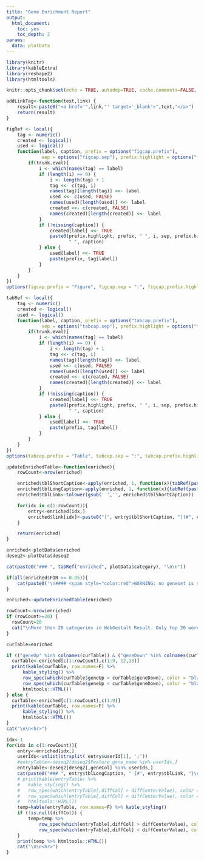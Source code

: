 ```yaml
---
title: "Gene Enrichment Report"
output:
  html_document:
    toc: yes
    toc_depth: 2
params:
  data: plotData
---
```


<style type="text/css">
.main-container {
  max-width: 90%;
  margin-left: auto;
  margin-right: auto;
}
</style>
	
```r
library(knitr)
library(kableExtra)
library(reshape2)
library(htmltools)

knitr::opts_chunk$set(echo = TRUE, autodep=TRUE, cache.comments=FALSE, message=FALSE, warning=FALSE, dpi=300)

addLinkTag<-function(text,link) {
	result<-paste0("<a href='",link,"' target='_blank'>",text,"</a>")
	return(result)
}

figRef <- local({
	tag <- numeric()
	created <- logical()
	used <- logical()
	function(label, caption, prefix = options("figcap.prefix"), 
			 sep = options("figcap.sep"), prefix.highlight = options("figcap.prefix.highlight"), trunk.eval=TRUE) {
		if(trunk.eval){ 
			i <- which(names(tag) == label)
			if (length(i) == 0) {
				i <- length(tag) + 1
				tag <<- c(tag, i)
				names(tag)[length(tag)] <<- label
				used <<- c(used, FALSE)
				names(used)[length(used)] <<- label
				created <<- c(created, FALSE)
				names(created)[length(created)] <<- label
			}
			if (!missing(caption)) {
				created[label] <<- TRUE
				paste0(prefix.highlight, prefix, " ", i, sep, prefix.highlight, 
					   " ", caption)
			} else {
				used[label] <<- TRUE
				paste(prefix, tag[label])
			}
		}
	}
})
options(figcap.prefix = "Figure", figcap.sep = ":", figcap.prefix.highlight = "**")

tabRef <- local({
	tag <- numeric()
	created <- logical()
	used <- logical()
	function(label, caption, prefix = options("tabcap.prefix"), 
			 sep = options("tabcap.sep"), prefix.highlight = options("tabcap.prefix.highlight"), trunk.eval=TRUE) {
		if(trunk.eval){
			i <- which(names(tag) == label)
			if (length(i) == 0) {
				i <- length(tag) + 1
				tag <<- c(tag, i)
				names(tag)[length(tag)] <<- label
				used <<- c(used, FALSE)
				names(used)[length(used)] <<- label
				created <<- c(created, FALSE)
				names(created)[length(created)] <<- label
			}
			if (!missing(caption)) {
				created[label] <<- TRUE
				paste0(prefix.highlight, prefix, " ", i, sep, prefix.highlight, 
					   " ", caption)
			} else {
				used[label] <<- TRUE
				paste(prefix, tag[label])
			}
		}
	}
})
options(tabcap.prefix = "Table", tabcap.sep = ":", tabcap.prefix.highlight = "**")

updateEnrichedTable<-function(enriched){
	rowCount<-nrow(enriched)

	enriched$tblShortCaption<-apply(enriched, 1, function(x){tabRef(paste0("enriched ",x["geneSet"]))})
	enriched$tblLongCaption<-apply(enriched, 1, function(x){tabRef(paste0("enriched ",x["geneSet"]), paste0("Significantly differential expressed genes in ",x["description"]))})
	enriched$tblLink<-tolower(gsub(' ','', enriched$tblShortCaption))

	for(idx in c(1:rowCount)){
		entry<-enriched[idx,]
		enriched$link[idx]<-paste0("[", entry$tblShortCaption, "](#", entry$tblLink, ")")
	}

	return(enriched)
}

```

```r
enriched<-plotData$enriched
deseq2<-plotData$deseq2

cat(paste0("### ", tabRef("enriched", plotData$category), "\n\n"))

if(all(enriched$FDR >= 0.05)){
	cat(paste0('\n#### <span style="color:red">WARNING: no geneset is significantly enriched, display top 10.</span>\n\n'))
}

enriched<-updateEnrichedTable(enriched)

rowCount<-nrow(enriched)
if (rowCount>=20) {
  rowCount=20
  cat("\nMore than 20 categories in WebGestalt Result. Only top 20 were kept.\n")
}

curTable=enriched

if (("geneUp" %in% colnames(curTable)) & ("geneDown" %in% colnames(curTable)) ) {
  curTable<-enriched[c(1:rowCount),c(1:9, 12,13)]
  print(kable(curTable, row.names=F) %>%
	  kable_styling() %>%
	  row_spec(which(curTable$geneUp > curTable$geneDown), color = "black", background = "bisque") %>%
	  row_spec(which(curTable$geneUp < curTable$geneDown), color = "black", background = "honeydew") %>%
	  htmltools::HTML())
} else {
  curTable<-enriched[c(1:rowCount),c(1:9)]
  print(kable(curTable, row.names=F) %>%
	  kable_styling() %>%
	  htmltools::HTML())
}
cat("\n\n<hr>")

idx<-1
for(idx in c(1:rowCount)){
	entry<-enriched[idx,]
	userIds<-unlist(strsplit( entry$userId[1], ';'))
	#entryTable<-deseq2[deseq2$Feature_gene_name %in% userIds,]
	entryTable<-deseq2[deseq2[,geneCol] %in% userIds,]
	cat(paste0("### ", entry$tblLongCaption, " {#", entry$tblLink, "}\n\n" ))
	# print(kable(entryTable) %>% 
	# 	kable_styling() %>%
	# 	row_spec(which(entryTable[,diffCol] > diffCenterValue), color = "black", background = "bisque") %>% 
	# 	row_spec(which(entryTable[,diffCol] < diffCenterValue), color = "black", background = "honeydew") %>%
	# 	htmltools::HTML())
	temp=kable(entryTable, row.names=F) %>%	kable_styling()
	if (!is.null(diffCol)) {
		temp=temp %>% 
			row_spec(which(entryTable[,diffCol] > diffCenterValue), color = "black", background = "bisque") %>% 
			row_spec(which(entryTable[,diffCol] < diffCenterValue), color = "black", background = "honeydew")
	}
	print(temp %>% htmltools::HTML())
	cat("\n\n<hr>")
}

```



